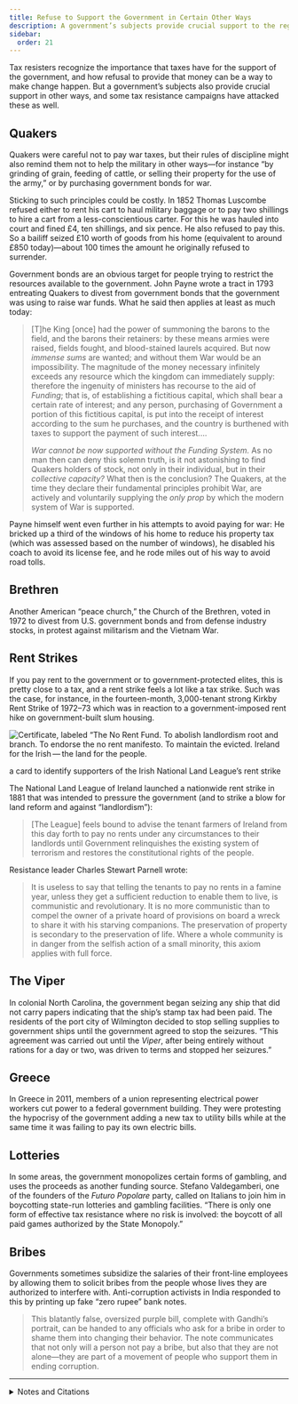 ```yaml
---
title: Refuse to Support the Government in Certain Other Ways
description: A government’s subjects provide crucial support to the regime in other ways than through taxes.
sidebar:
  order: 21
---
```


Tax resisters recognize the importance that taxes have for the support of the government, and how refusal to provide that money can be a way to make change happen.
But a government’s subjects also provide crucial support in other ways, and some tax resistance campaigns have attacked these as well.

## <Badge text="Example" size="medium" /> Quakers

Quakers were careful not to pay war taxes, but their rules of discipline might also remind them not to help the military in other ways—for instance “by grinding of grain, feeding of cattle, or selling their property for the use of the army,” or by purchasing government bonds for war.

Sticking to such principles could be costly.
In 1852 Thomas Luscombe refused either to rent his cart to haul military baggage or to pay two shillings to hire a cart from a less-conscientious carter.
For this he was hauled into court and fined £4, ten shillings, and six pence.
He also refused to pay this.
So a bailiff seized £10 worth of goods from his home (equivalent to around £850 today)—about 100 times the amount he originally refused to surrender.

Government bonds are an obvious target for people trying to restrict the resources available to the government.
John Payne wrote a tract in 1793 entreating Quakers to divest from government bonds that the government was using to raise war funds.
What he said then applies at least as much today:

> [T]he King [once] had the power of summoning the barons to the field, and the barons their retainers: by these means armies were raised, fields fought, and blood-stained laurels acquired.
> But now *immense sums* are wanted; and without them War would be an impossibility.
> The magnitude of the money necessary infinitely exceeds any resource which the kingdom can immediately supply: therefore the ingenuity of ministers has recourse to the aid of <i>Funding</i>; that is, of establishing a fictitious capital, which shall bear a certain rate of interest; and any person, purchasing of Government a portion of this fictitious capital, is put into the receipt of interest according to the sum he purchases, and the country is burthened with taxes to support the payment of such interest.…
>
> *War cannot be now supported without the Funding System.*
> As no man then can deny this solemn truth, is it not astonishing to find Quakers holders of stock, not only in their individual, but in their *collective capacity?*
> What then is the conclusion?
> The Quakers, at the time they declare their fundamental principles prohibit War, are actively and voluntarily supplying the *only prop* by which the modern system of War is supported.

Payne himself went even further in his attempts to avoid paying for war:
He bricked up a third of the windows of his home to reduce his property tax (which was assessed based on the number of windows), he disabled his coach to avoid its license fee, and he rode miles out of his way to avoid road tolls.

## <Badge text="Example" size="medium" /> Brethren

Another American “peace church,” the Church of the Brethren, voted in 1972 to divest from U.S. government bonds and from defense industry stocks, in protest against militarism and the Vietnam War.

## <Badge text="Example" size="medium" /> Rent Strikes

If you pay rent to the government or to government-protected elites, this is pretty close to a tax, and a rent strike feels a lot like a tax strike.
Such was the case, for instance, in the fourteen-month, 3,000-tenant strong Kirkby Rent Strike of 1972–73 which was in reaction to a government-imposed rent hike on government-built slum housing.

![Certificate, labeled “The No Rent Fund. To abolish landlordism root and branch. To endorse the no rent manifesto. To maintain the evicted. Ireland for the Irish — the land for the people.](../../../assets/no-rent-fund.gif)
<figcaption>a card to identify supporters of the Irish National Land League’s rent strike</figcaption>

The National Land League of Ireland launched a nationwide rent strike in 1881 that was intended to pressure the government (and to strike a blow for land reform and against “landlordism”):

> [The League] feels bound to advise the tenant farmers of Ireland from this day forth to pay no rents under any circumstances to their landlords until Government relinquishes the existing system of terrorism and restores the constitutional rights of the people.

Resistance leader Charles Stewart Parnell wrote:

> It is useless to say that telling the tenants to pay no rents in a famine year, unless they get a sufficient reduction to enable them to live, is communistic and revolutionary.
> It is no more communistic than to compel the owner of a private hoard of provisions on board a wreck to share it with his starving companions.
> The preservation of property is secondary to the preservation of life.
> Where a whole community is in danger from the selfish action of a small minority, this axiom applies with full force.

## <Badge text="Example" size="medium" /> The Viper

In colonial North Carolina, the government began seizing any ship that did not carry papers indicating that the ship’s stamp tax had been paid.
The residents of the port city of Wilmington decided to stop selling supplies to government ships until the government agreed to stop the seizures.
“This agreement was carried out until the <i>Viper</i>, after being entirely without rations for a day or two, was driven to terms and stopped her seizures.”

## <Badge text="Example" size="medium" /> Greece

In Greece in 2011, members of a union representing electrical power workers cut power to a federal government building.
They were protesting the hypocrisy of the government adding a new tax to utility bills while at the same time it was failing to pay its own electric bills.

## <Badge text="Example" size="medium" /> Lotteries

In some areas, the government monopolizes certain forms of gambling, and uses the proceeds as another funding source.
Stefano Valdegamberi, one of the founders of the <i>Futuro Popolare</i> party, called on Italians to join him in boycotting state-run lotteries and gambling facilities.
“There is only one form of effective tax resistance where no risk is involved: the boycott of all paid games authorized by the State Monopoly.”

## <Badge text="Example" size="medium" /> Bribes

Governments sometimes subsidize the salaries of their front-line employees by allowing them to solicit bribes from the people whose lives they are authorized to interfere with.
Anti-corruption activists in India responded to this by printing up fake “zero rupee” bank notes.

> This blatantly false, oversized purple bill, complete with Gandhi’s portrait, can be handed to any officials who ask for a bribe in order to shame them into changing their behavior.
> The note communicates that not only will a person not pay a bribe, but also that they are not alone—they are part of a movement of people who support them in ending corruption.

<Aside type="wikipedia" title="Wikipedia">
  <WikipediaBadge title="Quakers" />
  <WikipediaBadge title="Government bond" />
  <WikipediaBadge title="Window tax" />
  <WikipediaBadge title="Church of the Brethren" />
  <WikipediaBadge title="Rent strike" />
  <WikipediaBadge title="Kirkby Rent Strike" />
  <WikipediaBadge title="Irish National Land League" />
  <WikipediaBadge title="Charles Stewart Parnell" />
  <WikipediaBadge title="Stefano Valdegamberi" />
  <WikipediaBadge title="Zero-rupee note" />
</Aside>

---

<details>
<summary>Notes and Citations</summary>

* Philadelphia Yearly Meeting “Attend to Your Tender Scruples” <i>American Quaker War Tax Resistance</i>, 2nd ed. (2011) p. 145
* “The Seizure of the Friends’ Goods” <i>The British Friend</i> December 1852, p. 302
* Pacificus (pseud. for Payne, John) “To the Society of the People Called Quakers” 13 May 1793
* Smith, H.E. <i>Annals of Smith of Cantley, Balby, and Doncaster, County York</i> (1878) [pp. 26–27](https://archive.org/details/annalssmithcant00smitgoog/page/n37/mode/1up)
* “From the General Board” <i>Messenger</i> 1 May 1972, p. 6
* “Kirkby Rent Strike 1972 (Documentary)” Working Class Self Organization’s blog, 8 April 2012
* “Ireland” <i>Donahoe’s Magazine</i> December 1881, p. 569
* Parnell, Charles Stewart “Refuse to Pay Extortionate Rents” in Gross, David (ed.) <i>We Won’t Pay: A Tax Resistance Reader</i> (2008) p. 266
* Saunders, William L. <i>Lessons from Our North Carolina Records</i> (1889) [pp. 10–11](https://archive.org/details/lessonsfromourno00saun/page/10/mode/1up)
* “Protesting Greek power workers cut ministry supply” Associated Press 16 November 2011
* [“Valdegamberi (consigl. reg. Veneto): ‘Boicottiamo tutti i giochi di Stato’ ”](https://www.jamma.it/politica/valdegamberi-consigl-reg-veneto-boicottiamo-tutti-i-giochi-di-stato-43157) <i>jamma.it</i>
* Guinard, Antoine [“How a non-profit in India is fighting corruption with fake money”](https://theworld.org/stories/2016/05/06/how-non-profit-india-fighting-corruption-fake-money) <i>Public Radio International</i>

</details>
